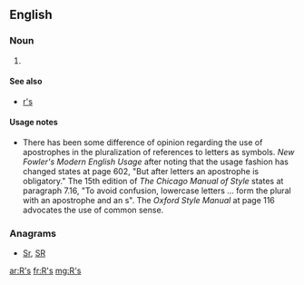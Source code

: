 {{also|RS|.rs|RS-|(RS)-|r's}}
==English==

===Noun===
{{head|en|plural}}

# {{plural of|R|lang=en}}

====See also====
* [[r's]]

====Usage notes====
* There has been some difference of opinion regarding the use of apostrophes in the pluralization of references to letters as symbols.  ''New Fowler's Modern English Usage'' after noting that the usage fashion has changed states at page 602, "But after letters an apostrophe is obligatory."    The 15th edition of ''The Chicago Manual of Style'' states at paragraph 7.16, "To avoid confusion, lowercase letters ... form the plural with an apostrophe and an s".  The ''Oxford Style Manual'' at page 116 advocates the use of common sense.

===Anagrams===
* [[Sr#English|Sr]], [[SR#English|SR]]

[[ar:R's]]
[[fr:R's]]
[[mg:R's]]